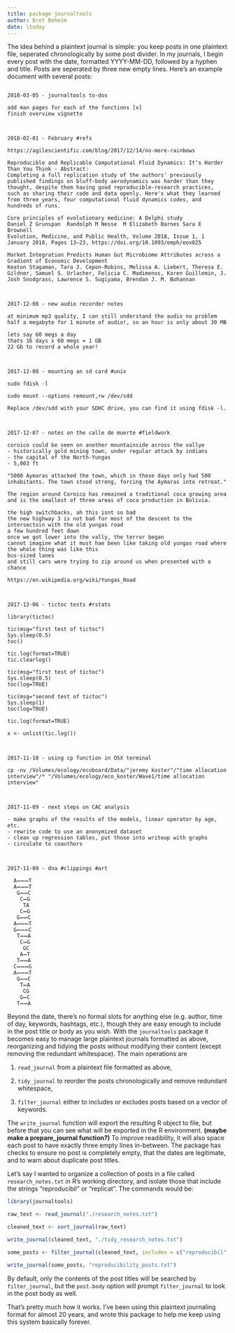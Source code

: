 ---
title: package journaltools
author: Bret Beheim
date: \today
---

The idea behind a plaintext journal is simple: you keep posts in one plaintext file, seperated chronologically by some post divider. In my journals, I begin every post with the date, formatted YYYY-MM-DD, followed by a hyphen and title. Posts are seperated by three new empty lines. Here's an example document with several posts:

```

2018-03-05 - journaltools to-dos

add man pages for each of the functions [x]
finish overview vignette 



2018-02-01 - February #refs

https://agilescientific.com/blog/2017/12/14/no-more-rainbows

Reproducible and Replicable Computational Fluid Dynamics: It’s Harder Than You Think - Abstract:
Completing a full replication study of the authors' previously published findings on bluff-body aerodynamics was harder than they thought, despite them having good reproducible-research practices, such as sharing their code and data openly. Here's what they learned from three years, four computational fluid dynamics codes, and hundreds of runs.

Core principles of evolutionary medicine: A Delphi study 
Daniel Z Grunspan  Randolph M Nesse  M Elizabeth Barnes Sara E Brownell
Evolution, Medicine, and Public Health, Volume 2018, Issue 1, 1 January 2018, Pages 13–23, https://doi.org/10.1093/emph/eox025

Market Integration Predicts Human Gut Microbiome Attributes across a Gradient of Economic Development
Keaton Stagaman, Tara J. Cepon-Robins, Melissa A. Liebert, Theresa E. Gildner, Samuel S. Urlacher, Felicia C. Madimenos, Karen Guillemin, J. Josh Snodgrass, Lawrence S. Sugiyama, Brendan J. M. Bohannan



2017-12-08 - new audio recorder notes

at minimum mp3 quality, I can still understand the audio no problem
half a megabyte for 1 minute of audio!, so an hour is only about 30 MB

lets say 60 megs a day
thats 16 days x 60 megs = 1 GB
22 Gb to record a whole year! 



2017-12-08 - mounting an sd card #unix

sudo fdisk -l

sudo mount --options remount,rw /dev/sdd

Replace /dev/sdd with your SDHC drive, you can find it using fdisk -l.



2017-12-07 - notes on the calle de muerte #fieldwork

coroico could be seen on another mountainside across the vallye
- historically gold mining town, under regular attack by indians
- the capital of the North-Yungas
- 5,003 ft

"5000 Aymaras attacked the town, which in those days only had 500 inhabitants. The town stood strong, forcing the Aymaras into retreat."

The region around Coroico has remained a traditional coca growing area and is the smallest of three areas of coca production in Bolivia.

the high switchbacks, ah this isnt so bad
the new highway 3 is not bad for most of the descent to the intersectoin with the old yungas road
a few hundred feet down
once we got lower into the vally, the terror began
cannot imagine what it must hae been like taking old yungas road where the whole thing was like this
bus-sized lanes
and still cars were trying to zip around us when presented with a chance

https://en.wikipedia.org/wiki/Yungas_Road



2017-12-06 - tictoc tests #rstats

library(tictoc)

tic(msg="first test of tictoc")
Sys.sleep(0.5)
toc()

tic.log(format=TRUE)
tic.clearlog()

tic(msg="first test of tictoc")
Sys.sleep(0.5)
toc(log=TRUE)

tic(msg="second test of tictoc")
Sys.sleep(1)
toc(log=TRUE)

tic.log(format=TRUE)

x <- unlist(tic.log())



2017-11-10 - using cp function in OSX terminal

cp -nv /Volumes/ecology/ecoboard/Data/"jeremy koster"/"time allocation interview"/* "/Volumes/ecology/eco_koster/Wave1/time allocation interview"



2017-11-09 - next steps on CAC analysis

- make graphs of the results of the models, linear operator by age, etc.
- rewrite code to use an anonymized dataset
- clean up regression tables, put those into writeup with graphs
- circulate to coauthors



2017-11-09 - dna #clippings #art

  A➖➖➖T
  A➖➖➖T
   G➖➖C
    C➖G
     TA
    C➖G
   G➖➖C
  A➖➖➖T
  G➖➖➖C
   T➖➖A
    C➖G
     GC
    A➖T
   T➖➖A
  C➖➖➖G
  A➖➖➖T
   G➖➖C
    T➖A
     CG
    G➖C
   T➖➖A

```

Beyond the date, there's no formal slots for anything else (e.g. author, time of day, keywords, hashtags, etc.), though they are easy enough to include in the post title or body as you wish. With the `journaltools` package it becomes easy to manage large plaintext journals formatted as above, reorganizing and tidying the posts without modifying their content (except removing the redundant whitespace). The main operations are

1. `read_journal` from a plaintext file formatted as above,

2. `tidy_journal` to reorder the posts chronologically and remove redundant whitespace,

3. `filter_journal` either to includes or excludes posts based on a vector of keywords.

The `write_journal` function will export the resulting R object to file, but before that you can see what will be exported in the R environment. **(maybe make a prepare_journal function?)** To improve readibility, it will also space each post to have exactly three empty lines in-between. The package has checks to ensure no post is completely empty, that the dates are legitimate, and to warn about duplicate post titles.

Let's say I wanted to organize a collection of posts in a file called `research_notes.txt` in R's working directory, and isolate those that include the strings "reproducibil" or "replicat". The commands would be:

```{r, eval = FALSE}

library(journaltools)

raw_text <- read_journal("./research_notes.txt")

cleaned_text <- sort_journal(raw_text)

write_journal(cleaned_text, "./tidy_research_notes.txt")

some_posts <- filter_journal(cleaned_text, includes = c("reproducibil", "replicat"), post.body=TRUE)

write_journal(some_posts, "reproducibility_posts.txt")

```

By default, only the contents of the post titles will be searched by `filter_journal`, but the `post.body` option will prompt `filter_journal` to look in the post body as well.

That's pretty much how it works. I've been using this plaintext journaling format for almost 20 years, and wrote this package to help me keep using this system basically forever.